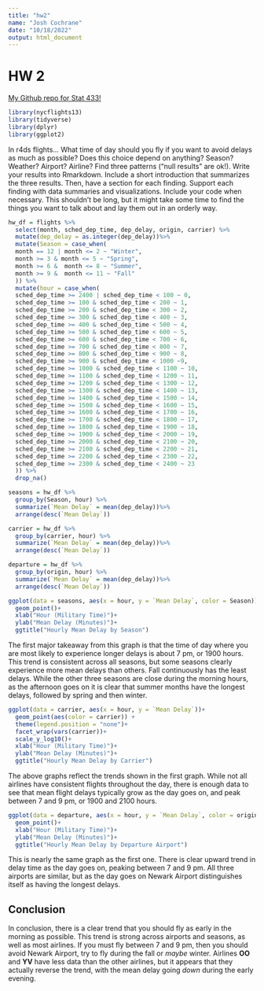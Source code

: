 ```yaml
---
title: "hw2"
name: "Josh Cochrane"
date: "10/18/2022"
output: html_document
---
```


# HW 2

[My Github repo for Stat 433!](https://github.com/jjcochrane19/stat433)

```r
library(nycflights13)
library(tidyverse)
library(dplyr)
library(ggplot2)
```

In r4ds flights… What time of day should you fly if you want to avoid delays as much as possible? Does this choice depend on anything? Season? Weather? Airport? Airline? Find three patterns (“null results” are ok!). Write your results into Rmarkdown. Include a short introduction that summarizes the three results. Then, have a section for each finding. Support each finding with data summaries and visualizations. Include your code when necessary. This shouldn’t be long, but it might take some time to find the things you want to talk about and lay them out in an orderly way.

```r
hw_df = flights %>%
  select(month, sched_dep_time, dep_delay, origin, carrier) %>%
  mutate(dep_delay = as.integer(dep_delay))%>%
  mutate(Season = case_when(
  month == 12 | month <= 2 ~ "Winter",
  month >= 3 & month <= 5 ~ "Spring",
  month >= 6 &  month <= 8 ~ "Summer",
  month >= 9 &  month <= 11 ~ "Fall"
  )) %>%
  mutate(hour = case_when(
  sched_dep_time >= 2400 | sched_dep_time < 100 ~ 0,
  sched_dep_time >= 100 & sched_dep_time < 200 ~ 1,
  sched_dep_time >= 200 & sched_dep_time < 300 ~ 2,
  sched_dep_time >= 300 & sched_dep_time < 400 ~ 3,
  sched_dep_time >= 400 & sched_dep_time < 500 ~ 4,
  sched_dep_time >= 500 & sched_dep_time < 600 ~ 5,
  sched_dep_time >= 600 & sched_dep_time < 700 ~ 6,
  sched_dep_time >= 700 & sched_dep_time < 800 ~ 7,
  sched_dep_time >= 800 & sched_dep_time < 900 ~ 8,
  sched_dep_time >= 900 & sched_dep_time < 1000 ~9,
  sched_dep_time >= 1000 & sched_dep_time < 1100 ~ 10,
  sched_dep_time >= 1100 & sched_dep_time < 1200 ~ 11,
  sched_dep_time >= 1200 & sched_dep_time < 1300 ~ 12,
  sched_dep_time >= 1300 & sched_dep_time < 1400 ~ 13,
  sched_dep_time >= 1400 & sched_dep_time < 1500 ~ 14,
  sched_dep_time >= 1500 & sched_dep_time < 1600 ~ 15,
  sched_dep_time >= 1600 & sched_dep_time < 1700 ~ 16,
  sched_dep_time >= 1700 & sched_dep_time < 1800 ~ 17,
  sched_dep_time >= 1800 & sched_dep_time < 1900 ~ 18,
  sched_dep_time >= 1900 & sched_dep_time < 2000 ~ 19,
  sched_dep_time >= 2000 & sched_dep_time < 2100 ~ 20,
  sched_dep_time >= 2100 & sched_dep_time < 2200 ~ 21,
  sched_dep_time >= 2200 & sched_dep_time < 2300 ~ 22,
  sched_dep_time >= 2300 & sched_dep_time < 2400 ~ 23
  )) %>%
  drop_na() 

seasons = hw_df %>%
  group_by(Season, hour) %>%
  summarize(`Mean Delay` = mean(dep_delay))%>%
  arrange(desc(`Mean Delay`))

carrier = hw_df %>%
  group_by(carrier, hour) %>%
  summarize(`Mean Delay` = mean(dep_delay))%>%
  arrange(desc(`Mean Delay`))

departure = hw_df %>%
  group_by(origin, hour) %>%
  summarize(`Mean Delay` = mean(dep_delay))%>%
  arrange(desc(`Mean Delay`))

ggplot(data = seasons, aes(x = hour, y = `Mean Delay`, color = Season))+
  geom_point()+
  xlab("Hour (Military Time)")+
  ylab("Mean Delay (Minutes)")+
  ggtitle("Hourly Mean Delay by Season")
```

The first major takeaway from this graph is that the time of day where you are most likely to experience longer delays is about 7 pm, or 1900 hours. This trend is consistent across all seasons, but some seasons clearly experience more mean delays than others. Fall continuously has the least delays. While the other three seasons are close during the morning hours, as the afternoon goes on it is clear that summer months have the longest delays, followed by spring and then winter.

```r
ggplot(data = carrier, aes(x = hour, y = `Mean Delay`))+
  geom_point(aes(color = carrier)) +
  theme(legend.position = "none")+
  facet_wrap(vars(carrier))+
  scale_y_log10()+
  xlab("Hour (Military Time)")+
  ylab("Mean Delay (Minutes)")+
  ggtitle("Hourly Mean Delay by Carrier")
```

The above graphs reflect the trends shown in the first graph. While not all airlines have consistent flights throughout the day, there is enough data to see that mean flight delays typically grow as the day goes on, and peak between 7 and 9 pm, or 1900 and 2100 hours.

```r
ggplot(data = departure, aes(x = hour, y = `Mean Delay`, color = origin))+
  geom_point()+
  xlab("Hour (Military Time)")+
  ylab("Mean Delay (Minutes)")+
  ggtitle("Hourly Mean Delay by Departure Airport")

```

This is nearly the same graph as the first one. There is  clear upward trend in delay time as the day goes on, peaking between 7 and 9 pm. All three airports are similar, but as the day goes on Newark Airport distinguishes itself as having the longest delays.

## Conclusion

In conclusion, there is a clear trend that you should fly as early in the morning as possible. This trend is strong across airports and seasons, as well as most airlines. If you must fly between 7 and 9 pm, then you should avoid Newark Airport, try to fly during the fall or *maybe* winter. Airlines **OO** and **YV** have less data than the other airlines, but it appears that they actually reverse the trend, with the mean delay going *down* during the early evening.